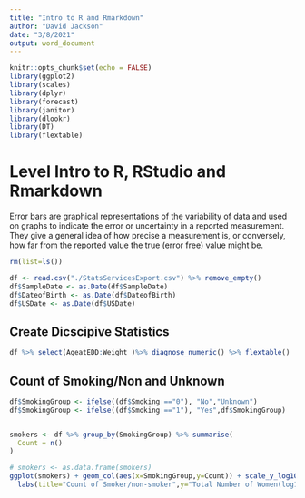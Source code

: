 ```yaml
---
title: "Intro to R and Rmarkdown"
author: "David Jackson"
date: "3/8/2021"
output: word_document
---
```


```r
knitr::opts_chunk$set(echo = FALSE)
library(ggplot2)
library(scales)
library(dplyr)
library(forecast)
library(janitor)
library(dlookr)
library(DT)
library(flextable)
```

# Level Intro to R, RStudio and Rmarkdown

Error bars are graphical representations of the variability of data and used on graphs to indicate the error or uncertainty in a reported measurement. They give a general idea of how precise a measurement is, or conversely, how far from the reported value the true (error free) value might be.


```r
rm(list=ls())

df <- read.csv("./StatsServicesExport.csv") %>% remove_empty()
df$SampleDate <- as.Date(df$SampleDate)
df$DateofBirth <- as.Date(df$DateofBirth)
df$USDate <- as.Date(df$USDate)
```

## Create Dicscipive Statistics


```r
df %>% select(AgeatEDD:Weight )%>% diagnose_numeric() %>% flextable()
```

## Count of Smoking/Non and Unknown

```r
df$SmokingGroup <- ifelse((df$Smoking =="0"), "No","Unknown")
df$SmokingGroup <- ifelse((df$Smoking =="1"), "Yes",df$SmokingGroup)


smokers <- df %>% group_by(SmokingGroup) %>% summarise(
  Count = n()
) 
```

```r
# smokers <- as.data.frame(smokers)
ggplot(smokers) + geom_col(aes(x=SmokingGroup,y=Count)) + scale_y_log10() +
  labs(title="Count of Smoker/non-smoker",y="Total Number of Women(log10)")

```


